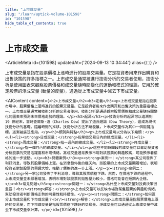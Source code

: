 ```yaml
---
title: "上市成交量"
slug: "/learn/uptick-volume-101598"
id: "101598"
hide_table_of_contents: true
---
```



# 上市成交量

<ArticleMeta id={101598} updatedAt={'2024-09-13 10:34:44'} alias={`[]`} />
<div className='border-solid border-b border-t-0 my-4 border-[var(--ifm-color-gray-300)]' />

上市成交量是指在股票價格上漲時進行的股票交易量。它是投資者用來作出購買和出售決策的許多指標之一。上市成交量通常被進行技術分析的交易者使用，技術分析是使用圖表來觀察股票價格和成交量隨時間變化的運動和模式的理論。它用於確定股票的淨成交量 (動量的度量)，通過從上市成交量中減去下市成交量。

<AIContent content={`<h2>上市成交量</h2><h3>定義</h3><p>上市成交量是指在股票市場中，股票價格上漲時進行的股票交易量。它是投資者用來作出購買和出售決策的重要指標之一。上市成交量通常被技術分析的交易者使用，技術分析是通過觀察股票價格和成交量隨時間變化的圖表來預測未來價格走勢的理論。</p><h3>起源</h3><p>技術分析的起源可以追溯到 19 世紀末，當時查爾斯·道（Charles Dow）提出了道氏理論（Dow Theory），這成為現代技術分析的基礎。隨着時間的推移，技術分析方法不斷發展，上市成交量作為其中一個關鍵指標，逐漸被廣泛應用。</p><h3>類別與特點</h3><p>上市成交量可以分為以下幾類：</p><ul><li><strong>日成交量：</strong>指單個交易日內的總成交量。</li><li><strong>周成交量：</strong>指一週內的總成交量。</li><li><strong>月成交量：</strong>指一個月內的總成交量。</li></ul><p>這些不同時間段的成交量可以幫助投資者分析股票的交易活躍度和市場情緒。高成交量通常表示市場對該股票的興趣較高，可能預示着價格的進一步波動。</p><h3>具體案例</h3><p><strong>案例一：</strong>某公司發佈了利好消息，導致其股票價格上漲。在消息發佈後的幾天內，該股票的上市成交量顯著增加，表明投資者對該股票的興趣大增，推動了價格的進一步上漲。</p><p><strong>案例二：</strong>另一家公司發佈了不利消息，導致其股票價格下跌。然而，在價格下跌的過程中，上市成交量並未顯著增加，表明市場對該股票的拋售壓力較小，價格可能會在短期內企穩。</p><h3>常見問題</h3><p><strong>問題一：</strong>為什麼上市成交量對投資決策很重要？<br/><strong>解答：</strong>上市成交量可以反映市場對某隻股票的興趣和情緒，幫助投資者判斷價格走勢的可靠性和持續性。</p><p><strong>問題二：</strong>如何區分上市成交量和下市成交量？<br/><strong>解答：</strong>上市成交量是指股票價格上漲時的交易量，而下市成交量是指股票價格下跌時的交易量。淨成交量可以通過從上市成交量中減去下市成交量來計算。</p>`} id={101598} />
